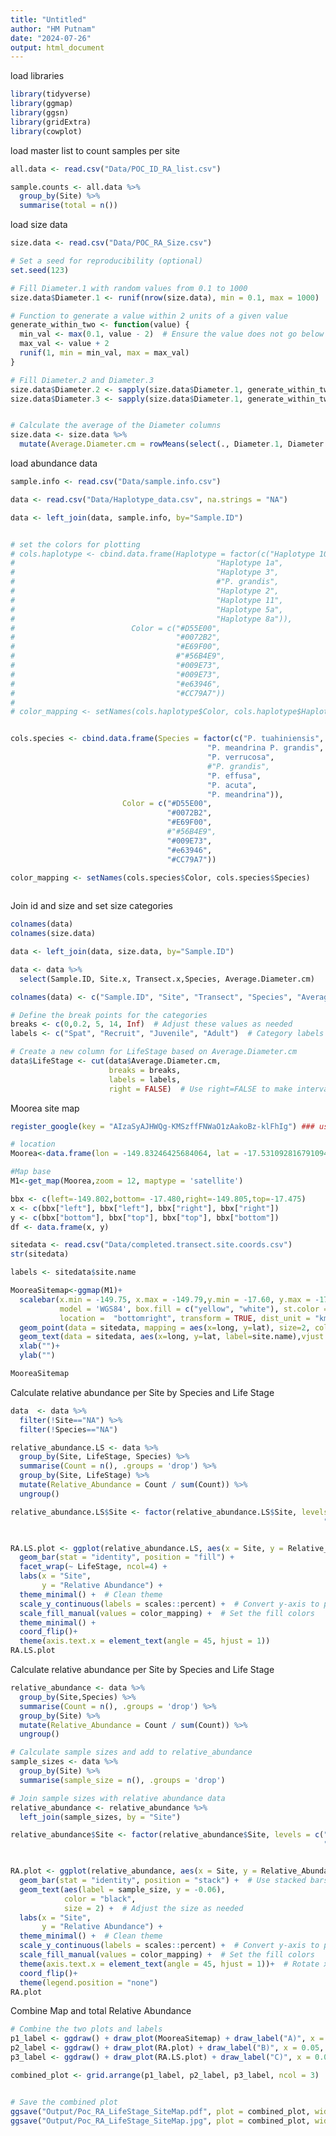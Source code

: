 ```yaml
---
title: "Untitled"
author: "HM Putnam"
date: "2024-07-26"
output: html_document
---
```

load libraries
```r
library(tidyverse)
library(ggmap)
library(ggsn)
library(gridExtra)
library(cowplot)

```


load master list to count samples per site
```r
all.data <- read.csv("Data/POC_ID_RA_list.csv")

sample.counts <- all.data %>%
  group_by(Site) %>%
  summarise(total = n()) 

```

load size data
```r
size.data <- read.csv("Data/POC_RA_Size.csv")

# Set a seed for reproducibility (optional)
set.seed(123)

# Fill Diameter.1 with random values from 0.1 to 1000
size.data$Diameter.1 <- runif(nrow(size.data), min = 0.1, max = 1000)

# Function to generate a value within 2 units of a given value
generate_within_two <- function(value) {
  min_val <- max(0.1, value - 2)  # Ensure the value does not go below 0.1
  max_val <- value + 2
  runif(1, min = min_val, max = max_val)
}

# Fill Diameter.2 and Diameter.3
size.data$Diameter.2 <- sapply(size.data$Diameter.1, generate_within_two)
size.data$Diameter.3 <- sapply(size.data$Diameter.1, generate_within_two)


# Calculate the average of the Diameter columns
size.data <- size.data %>%
  mutate(Average.Diameter.cm = rowMeans(select(., Diameter.1, Diameter.2, Diameter.3), na.rm = TRUE))


```


load abundance data
```r
sample.info <- read.csv("Data/sample.info.csv")

data <- read.csv("Data/Haplotype_data.csv", na.strings = "NA")

data <- left_join(data, sample.info, by="Sample.ID")


# set the colors for plotting
# cols.haplotype <- cbind.data.frame(Haplotype = factor(c("Haplotype 10",
#                                             "Haplotype 1a",
#                                             "Haplotype 3",
#                                             #"P. grandis",
#                                             "Haplotype 2",
#                                             "Haplotype 11",
#                                             "Haplotype 5a",
#                                             "Haplotype 8a")),
#                          Color = c("#D55E00",
#                                    "#0072B2",
#                                    "#E69F00",
#                                    #"#56B4E9",
#                                    "#009E73",
#                                    "#009E73",
#                                    "#e63946",
#                                    "#CC79A7"))
#                                    
# color_mapping <- setNames(cols.haplotype$Color, cols.haplotype$Haplotype)


cols.species <- cbind.data.frame(Species = factor(c("P. tuahiniensis",
                                            "P. meandrina P. grandis",
                                            "P. verrucosa",
                                            #"P. grandis",
                                            "P. effusa",
                                            "P. acuta",
                                            "P. meandrina")),
                         Color = c("#D55E00",
                                   "#0072B2",
                                   "#E69F00",
                                   #"#56B4E9",
                                   "#009E73",
                                   "#e63946",
                                   "#CC79A7"))
                                   
color_mapping <- setNames(cols.species$Color, cols.species$Species)



```

Join id and size and set size categories
```r

colnames(data)
colnames(size.data)

data <- left_join(data, size.data, by="Sample.ID")

data <- data %>%
  select(Sample.ID, Site.x, Transect.x,Species, Average.Diameter.cm)

colnames(data) <- c("Sample.ID", "Site", "Transect", "Species", "Average.Diameter.cm")

# Define the break points for the categories
breaks <- c(0,0.2, 5, 14, Inf)  # Adjust these values as needed
labels <- c("Spat", "Recruit", "Juvenile", "Adult")  # Category labels

# Create a new column for LifeStage based on Average.Diameter.cm
data$LifeStage <- cut(data$Average.Diameter.cm, 
                      breaks = breaks, 
                      labels = labels, 
                      right = FALSE)  # Use right=FALSE to make intervals [a, b)


```

Moorea site map
```r
register_google(key = "AIzaSyAJHWQg-KMSzffFNWaO1zAakoBz-klFhIg") ### use your own API

# location
Moorea<-data.frame(lon = -149.83246425684064, lat = -17.531092816791094)

#Map base
M1<-get_map(Moorea,zoom = 12, maptype = 'satellite')

bbx <- c(left=-149.802,bottom= -17.480,right=-149.805,top=-17.475)
x <- c(bbx["left"], bbx["left"], bbx["right"], bbx["right"])
y <- c(bbx["bottom"], bbx["top"], bbx["top"], bbx["bottom"])
df <- data.frame(x, y)

sitedata <- read.csv("Data/completed.transect.site.coords.csv")
str(sitedata)

labels <- sitedata$site.name

MooreaSitemap<-ggmap(M1)+
  scalebar(x.min = -149.75, x.max = -149.79,y.min = -17.60, y.max = -17.58,
           model = 'WGS84', box.fill = c("yellow", "white"), st.color = "white",st.dist=0.3,
           location =  "bottomright", transform = TRUE, dist_unit = "km", dist = 1) +
  geom_point(data = sitedata, mapping = aes(x=long, y=lat), size=2, color="yellow")+
  geom_text(data = sitedata, aes(x=long, y=lat, label=site.name),vjust = -2,size=3, color="yellow")+
  xlab("")+
  ylab("")

MooreaSitemap


```

Calculate relative abundance per Site by Species and Life Stage
```r

data  <- data %>%
  filter(!Site=="NA") %>%
  filter(!Species=="NA")

relative_abundance.LS <- data %>%
  group_by(Site, LifeStage, Species) %>%
  summarise(Count = n(), .groups = 'drop') %>%
  group_by(Site, LifeStage) %>%
  mutate(Relative_Abundance = Count / sum(Count)) %>%
  ungroup()

relative_abundance.LS$Site <- factor(relative_abundance.LS$Site, levels = c("S18","S15","S14", "S12", "S11","S9",
                                                                      "S6", "S5","S4", "S3", "S2","S1"))


RA.LS.plot <- ggplot(relative_abundance.LS, aes(x = Site, y = Relative_Abundance, fill = Species)) +
  geom_bar(stat = "identity", position = "fill") +
  facet_wrap(~ LifeStage, ncol=4) +
  labs(x = "Site",
       y = "Relative Abundance") +
  theme_minimal() +  # Clean theme
  scale_y_continuous(labels = scales::percent) +  # Convert y-axis to percentage
  scale_fill_manual(values = color_mapping) +  # Set the fill colors
  theme_minimal() +
  coord_flip()+
  theme(axis.text.x = element_text(angle = 45, hjust = 1))
RA.LS.plot 
```

Calculate relative abundance per Site by Species and Life Stage
```r

relative_abundance <- data %>%
  group_by(Site,Species) %>%
  summarise(Count = n(), .groups = 'drop') %>%
  group_by(Site) %>%
  mutate(Relative_Abundance = Count / sum(Count)) %>%
  ungroup()

# Calculate sample sizes and add to relative_abundance
sample_sizes <- data %>%
  group_by(Site) %>%
  summarise(sample_size = n(), .groups = 'drop')

# Join sample sizes with relative abundance data
relative_abundance <- relative_abundance %>%
  left_join(sample_sizes, by = "Site")

relative_abundance$Site <- factor(relative_abundance$Site, levels = c("S18","S15","S14", "S12", "S11","S9",
                                                                      "S6", "S5","S4", "S3", "S2","S1"))


RA.plot <- ggplot(relative_abundance, aes(x = Site, y = Relative_Abundance, fill = Species)) +
  geom_bar(stat = "identity", position = "stack") +  # Use stacked bars
  geom_text(aes(label = sample_size, y = -0.06), 
            color = "black", 
            size = 2) +  # Adjust the size as needed
  labs(x = "Site",
       y = "Relative Abundance") +
  theme_minimal() +  # Clean theme
  scale_y_continuous(labels = scales::percent) +  # Convert y-axis to percentage
  scale_fill_manual(values = color_mapping) +  # Set the fill colors
  theme(axis.text.x = element_text(angle = 45, hjust = 1))+  # Rotate x-axis labels for better visibility
  coord_flip()+
  theme(legend.position = "none")
RA.plot 
```

<!-- Combine Map and Life Stage Specific Relative Abundance -->
<!-- ```{r} -->

<!-- # Combine the two plots and labels -->
<!-- p1_label <- ggdraw() + draw_plot(MooreaSitemap) + draw_label("A)", x = 0.05, y = 0.97, size = 20, fontface = "bold") -->
<!-- p2_label <- ggdraw() + draw_plot(RA.LS.plot) + draw_label("B)", x = 0.05, y = 0.97, size = 20, fontface = "bold") -->

<!-- combined_plot <- grid.arrange(p1_label, p2_label, ncol = 2) -->


<!-- # Save the combined plot -->
<!-- ggsave("Output/Poc_RA_SiteMap.pdf", plot = combined_plot, width = 14, height = 6) -->
<!-- ggsave("Output/Poc_RA_SiteMap.jpg", plot = combined_plot, width = 14, height = 6) -->


<!-- ``` -->


Combine Map and total Relative Abundance
```r

# Combine the two plots and labels
p1_label <- ggdraw() + draw_plot(MooreaSitemap) + draw_label("A)", x = 0.05, y = 0.97, size = 20, fontface = "bold")
p2_label <- ggdraw() + draw_plot(RA.plot) + draw_label("B)", x = 0.05, y = 0.97, size = 20, fontface = "bold")
p3_label <- ggdraw() + draw_plot(RA.LS.plot) + draw_label("C)", x = 0.05, y = 0.97, size = 20, fontface = "bold")

combined_plot <- grid.arrange(p1_label, p2_label, p3_label, ncol = 3)


# Save the combined plot
ggsave("Output/Poc_RA_LifeStage_SiteMap.pdf", plot = combined_plot, width = 20, height = 6)
ggsave("Output/Poc_RA_LifeStage_SiteMap.jpg", plot = combined_plot, width = 20, height = 6)


```